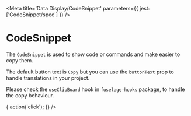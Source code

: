 

<Meta
  title='Data Display/CodeSnippet'
  parameters={{ jest: ['CodeSnippet/spec'] }}
/>

# CodeSnippet

The `CodeSnippet` is used to show code or commands and make easier to copy them.

The default button text is `Copy` but you can use the `buttonText` prop to handle translations in your project.

Please check the `useClipBoard` hook in `fuselage-hooks` package, to handle the copy behaviour.

<Canvas>
  <Story name='Default'>
    <CodeSnippet
      code='curl -L https://go.rocket.chat/i/docker-compose.yml -O'
      handleClick={() => {
        action('click');
      }}
    />
  </Story>
</Canvas>

<ArgsTable of={CodeSnippet} />
